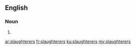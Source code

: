 ==English==

===Noun===
{{head|en|plural}}

# {{plural of|slaughterer|lang=en}}

[[ar:slaughterers]]
[[fr:slaughterers]]
[[ku:slaughterers]]
[[my:slaughterers]]